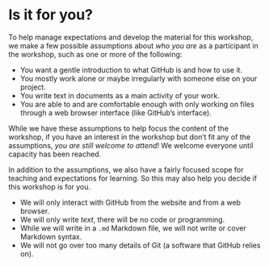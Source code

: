 # Is it for you? {#sec-is-it-for-you}

To help manage expectations and develop the material for this workshop,
we make a few possible assumptions about *who you are* as a participant
in the workshop, such as one or more of the following:

-   You want a gentle introduction to what GitHub is and how to use it.
-   You mostly work alone or maybe irregularly with someone else on your
    project.
-   You write text in documents as a main activity of your work.
-   You are able to and are comfortable enough with only working on
    files through a web browser interface (like GitHub's interface).

While we have these assumptions to help focus the content of the
workshop, if you have an interest in the workshop but don't fit any of
the assumptions, *you are still welcome to attend*! We welcome everyone
until capacity has been reached.

In addition to the assumptions, we also have a fairly focused scope for
teaching and expectations for learning. So this may also help you decide
if this workshop is for you.

-   We will only interact with GitHub from the website and from a web
    browser.
-   We will only write *text*, there will be no code or programming.
-   While we will write in a `.md` Markdown file, we will not write or
    cover Markdown syntax.
-   We will not go over too many details of Git (a software that GitHub
    relies on).
